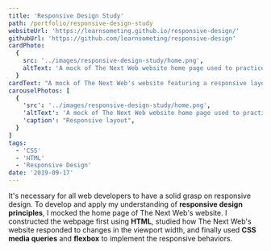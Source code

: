```yaml
---
title: 'Responsive Design Study'
path: /portfolio/responsive-design-study
websiteUrl: 'https://learnsometing.github.io/responsive-design/'
githubUrl: 'https://github.com/learnsometing/responsive-design'
cardPhoto:
  {
    src: '../images/responsive-design-study/home.png',
    altText: 'A mock of The Next Web website home page used to practice responsive design',
  }
cardText: "A mock of The Next Web's website featuring a responsive layout."
carouselPhotos: [
  {
    'src': '../images/responsive-design-study/home.png',
    'altText': 'A mock of The Next Web website home page used to practice responsive design',
    'caption': "Responsive layout",
  }
]
tags:
  - 'CSS'
  - 'HTML'
  - 'Responsive Design'
date: '2019-09-17'
---
```

<Grid item>
  <DescriptionParagraph variant={'body1'} className="description scroll-in" gutterBottom>
    It's necessary for all web developers to have a solid grasp on responsive design.
    To develop and apply my understanding of <strong>responsive design principles</strong>, I mocked
    the home page of The Next Web's website.
  </DescriptionParagraph>
</Grid>
<Grid item>
  <DescriptionParagraph variant={'body1'} className="description scroll-in" gutterBottom>
    I constructed the webpage first using <strong>HTML</strong>,
    studied how The Next Web's website responded to changes in the viewport width, and
    finally used <strong>CSS media queries</strong> and <strong>flexbox</strong> to implement the responsive behaviors.
  </DescriptionParagraph>
</Grid>


